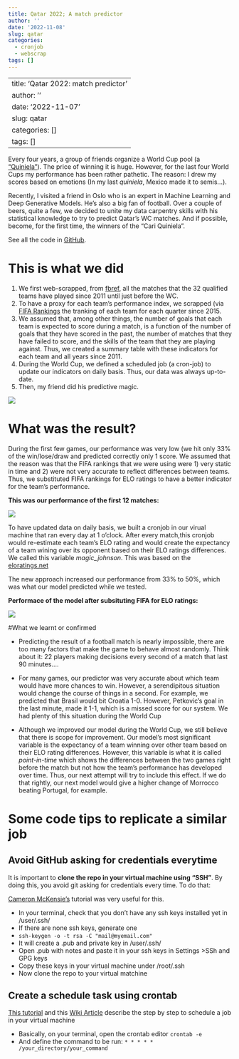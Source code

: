 ```yaml
---
title: Qatar 2022; A match predictor
author: ''
date: '2022-11-08'
slug: qatar
categories:
  - cronjob
  - webscrap
tags: []
---
```


---
title: 'Qatar 2022: match predictor'
author: ''
date: '2022-11-07'
slug: qatar
categories: []
tags: []
---

Every four years, a group of friends organize a World Cup pool (a ["Quiniela"](https://cariquiniela.com/inicio)). The price of winning it is huge. However, for the last four World Cups my performance has been rather pathetic. The reason: I drew my scores based on emotions (In my last *quiniela*, Mexico made it to semis...).

Recently, I visited a friend in Oslo who is an expert in Machine Learning and Deep Generative Models. He's also a big fan of football. Over a couple of beers, quite a few, we decided to unite my data carpentry skills with his statistical knowledge to try to predict Qatar's WC matches. And if possible, become, for the first time, the winners of the "Cari Quiniela".

See all the code in [GitHub](https://github.com/araupontones/CariQuiniela).

# This is what we did

1. We first web-scrapped, from [fbref](https://fbref.com/en/), all the matches that the 32 qualified teams have played since 2011 until just before the WC. 
2. To have a proxy for each team's performance index, we scrapped (via [FIFA Rankings](https://www.fifa.com/fifa-world-ranking/men?dateId=id13792) the tranking of each team for each quarter since 2015.
3. We assumed that, among other things, the number of goals that each team is expected to score during a match, is a function of the number of goals that they have scored in the past, the number of matches that they have failed to score, and the skills of the team that they are playing against. Thus, we created a summary table with these indicators for each team and all years since 2011.
4. During the World Cup, we defined a scheduled job (a cron-job) to update our indicators on daily basis. Thus, our data was always up-to-date.
5. Then, my friend did his predictive magic.

![](https://media.tenor.com/t4HIrZDwx8AAAAAS/doc-brown-it-works.gif)


# What was the result?

During the first few games, our performance was very low (we hit only 33% of the win/lose/draw and predicted correctly only 1 score. We assumed that the reason was that the FIFA rankings that we were using were 1) very static in time and 2) were not very accurate to reflect differences between teams. Thus, we substituted FIFA rankings for ELO ratings to have a better indicator for the team's performance. 

**This was our performance of the first 12 matches:**

![](images/performance_walle_1.svg)

To have updated data on daily basis, we built a cronjob in our virual machine that ran every day at 1 o'clock. After every match,this cronjob would re-estimate each team's ELO rating and would create the expectancy of a team wining over its opponent based on their ELO ratings differences. We called this variable *magic_johnson*.  This was based on the [eloratings.net](https://www.eloratings.net/about)


The new approach increased our performance from 33% to 50%, which was what our model predicted while we tested. 

**Performace of the model after subsituting FIFA for ELO ratings:**

![](images/performance_walle_2.svg)


#What we learnt or confirmed

* Predicting the result of a football match is nearly impossible, there are too many factors that make the game to behave almost randomly. Think about it: 22 players making decisions every second of a match that last 90 minutes....

* For many games, our predictor was very accurate about which team would have more chances to win. However, a serendipitous situation would change the course of things in a second. For example, we predicted that Brasil would bit Croatia 1-0. However, Petkovic's goal in the last minute, made it 1-1, which is a missed score for our system. We had plenty of this situation during the World Cup

* Although we improved our model during the World Cup, we still believe that there is scope for improvement. Our model's most significant variable is the expectancy of a team winning over other team based on their ELO rating differences. However, this variable is what it is called *point-in-time* which shows the differences between the two games right before the match but not how the team's performance has developed over time. Thus, our next attempt will try to include this effect. If we do that rightly, our next model would give a higher change of Morrocco beating Portugal, for example. 





# Some code tips to replicate a similar job

## Avoid GitHub asking for credentials everytime 

It is important to **clone the repo in your virtual machine using "SSH"**. By doing this, you avoid git asking for credentials every time. To do that:


[Cameron McKensie's]("https://www.theserverside.com/blog/Coffee-Talk-Java-News-Stories-and-Opinions/GitHub-SSH-Key-Setup-Config-Ubuntu-Linux"") tutorial was very useful for this.

* In your terminal, check that you don't have any ssh keys installed yet in /user/.ssh/
* If there are none ssh keys, generate one
* `ssh-keygen -o -t rsa -C "mail@myemail.com"`
* It will create a .pub and private key in /user/.ssh/
* Open .pub with notes and paste it in your ssh keys in Settings  >SSh and GPG keys  
* Copy these keys in your virtual machine under /root/.ssh 
* Now clone the repo to your virtual matchine 



## Create a schedule task using crontab

[This tutorial](https://phoenixnap.com/kb/set-up-cron-job-linux) and this [Wiki Article](https://en.wikipedia.org/wiki/Cron) describe the step by step to schedule a job in your virtual machine

* Basically, on your terminal, open the crontab editor `crontab -e`
* And define the command to be run: `* * * * * /your_directory/your_command`


